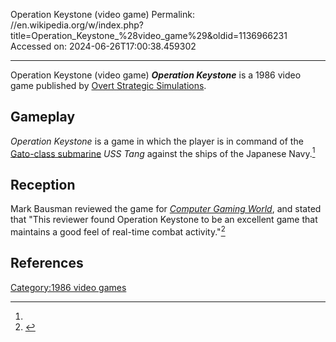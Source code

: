 Operation Keystone (video game)
Permalink: //en.wikipedia.org/w/index.php?title=Operation_Keystone_%28video_game%29&oldid=1136966231
Accessed on: 2024-06-26T17:00:38.459302



------
Operation Keystone (video game)
{{Short description|1986 video game}}
{{Italic title}}
{{Notability|Products|date=February 2021}}
{{Infobox video game
| collapsible = 
| state = 
| italic title = 
| title = 
| image = 
| alt = 
| caption = 
| developer = 
| publisher = [[Overt Strategic Simulations]]
| series = 
| engine = 
| platforms = 
| released = 1986
| genre = Wargame
| modes = 
}}
'''''Operation Keystone''''' is a 1986 video game published by [[Overt Strategic Simulations]].

==Gameplay==
''Operation Keystone'' is a game in which the player is in command of the [[Gato-class submarine]] ''USS Tang'' against the ships of the Japanese Navy.<ref name="CGW31"/>

==Reception==
Mark Bausman reviewed the game for ''[[Computer Gaming World]]'', and stated that "This reviewer found Operation Keystone to be an excellent game that maintains a good feel of real-time combat activity."<ref name="CGW31">{{cite magazine |last=Bausman |first=Mark |title=Operation: keystone |magazine=Computer Gaming World |date=September–October 1986 |volume=1 |issue=31 |pages=22, 41}}</ref>

==References==
{{reflist}}

[[Category:1986 video games]]